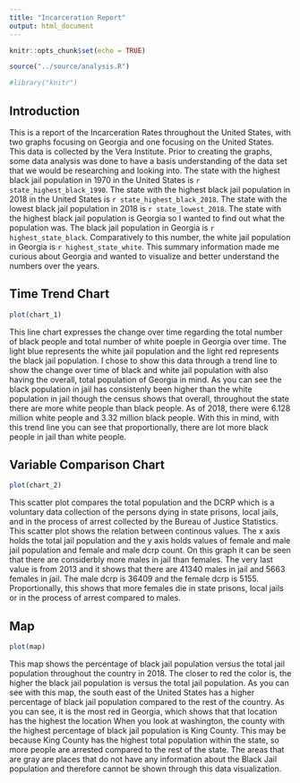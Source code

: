 ```yaml
---
title: "Incarceration Report"
output: html_document
---
```


```r
knitr::opts_chunk$set(echo = TRUE)
```

```r
source("../source/analysis.R")

#library("knitr")
```

## **Introduction**
This is a report of the Incarceration Rates throughout the United States, with two graphs focusing on Georgia and one focusing on the United States. This data is collected by the Vera Institute. Prior to creating the graphs, some data analysis was done to have a basis understanding of the data set that we would be researching and looking into. The state with the highest black jail population in 1970 in the United States is `r state_highest_black_1990`. The state with the highest black jail population in 2018 in the United States is `r state_highest_black_2018`. The state with the lowest black jail population in 2018 is `r state_lowest_2018`. The state with the highest black jail population is Georgia so I wanted to find out what the population was. The black jail population in Georgia is `r highest_state_black`. Comparatively to this number, the white jail population in Georgia is `r highest_state_white`. This summary information made me curious about Georgia and wanted to visualize and better understand the numbers over the years. 

## **Time Trend Chart**
```r
plot(chart_1)
```

This line chart expresses the change over time regarding the total number of black people and total number of white poeple in Georgia over time. The light blue represents the white jail population and the light red represents the black jail population. I chose to show this data through a trend line to show the change over time of black and white jail population with also having the overall, total population of Georgia in mind. As you can see the black population in jail has consistenly been higher than the white population in jail though the census shows that overall, throughout the state there are more white people than black people. As of 2018, there were 6.128 million white people and 3.32 million black people. With this in mind, with this trend line you can see that proportionally, there are lot more black people in jail than white people.

## **Variable Comparison Chart**
```r
plot(chart_2)
```

This scatter plot compares the total population and the DCRP which is a voluntary data collection of the persons dying in state prisons, local jails, and in the process of arrest collected by the Bureau of Justice Statistics. This scatter plot shows the relation between continous values. The x axis holds the total jail population and the y axis holds values of female and male jail population and female and male dcrp count. On this graph it can be seen that there are considerbly more males in jail than females. The very last value is from 2013 and it shows that there are 41340 males in jail and 5663 females in jail. The male dcrp is 36409 and the female dcrp is 5155. Proportionally, this shows that more females die in state prisons, local jails or in the process of arrest compared to males. 

## **Map**
```r
plot(map)
```

This map shows the percentage of black jail population versus the total jail population throughout the country in 2018. The closer to red the color is, the higher the black jail population is versus the total jail population. As you can see with this map, the south east of the United States has a higher percentage of black jail population compared to the rest of the country. As you can see, it is the most red in Georgia, which shows that that location has the highest the location When you look at washington, the county with the highest percentage of black jail population is King County. This may be because King County has the highest total population within the state, so more people are arrested compared to the rest of the state. The areas that are gray are places that do not have any information about the Black Jail population and therefore cannot be shown through this data visualization. 
